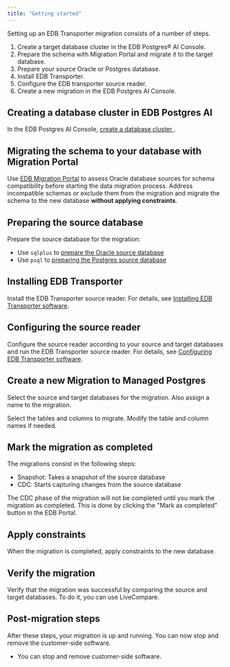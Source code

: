 ```yaml
---
title: "Getting started"
---
```


Setting up an EDB Transporter migration consists of a number of steps.

1.  Create a target database cluster in the EDB Postgres® AI Console. 
1.  Prepare the schema with Migration Portal and migrate it to the target database. 
1.  Prepare your source Oracle or Postgres database. 
1.  Install EDB Transporter.
1.  Configure the EDB transporter source reader. 
1.  Create a new migration in the EDB Postgres AI Console. 

## Creating a database cluster in EDB Postgres AI

In the EDB Postgres AI Console, [create a database cluster ](./installing/create_database.mdx).

## Migrating the schema to your database with Migration Portal

Use [EDB Migration Portal](https://www.enterprisedb.com/docs/migration_portal/latest/) to assess Oracle database sources for schema compatibility before starting the data migration process. Address incompatible schemas or exclude them from the migration and migrate the schema to the new database **without applying constraints**.

## Preparing the source database

Prepare the source database for the migration:

-  Use `sqlplus` to [prepare the Oracle source database](preparing_db/preparing_oracle_source_databases/)
-  Use `psql` to [preparing the Postgres source database](preparing_db/preparing_postgres_source_databases/)

## Installing EDB Transporter 

Install the EDB Transporter source reader. For details, see [Installing EDB Transporter software](installing).

## Configuring the source reader

Configure the source reader according to your source and target databases and run the EDB Transporter source reader. For details, see [Configuring EDB Transporter software](config_reader).

## Create a new Migration to Managed Postgres

Select the source and target databases for the migration. Also assign a name to the migration.

Select the tables and columns to migrate. Modify the table and column names if needed.

## Mark the migration as completed

The migrations consist in the following steps:
- Snapshot: Takes a snapshot of the source database
- CDC: Starts capturing changes from the source database

The CDC phase of the migration will not be completed until you mark the migration as completed. This is done by clicking the "Mark as completed" button in the EDB Portal.

## Apply constraints

When the migration is completed, apply constraints to the new database.

## Verify the migration

Verify that the migration was successful by comparing the source and target databases. To do it, you can use LiveCompare.

## Post-migration steps

After these steps, your migration is up and running. You can now stop and remove the customer-side software.

 - You can stop and remove customer-side software.
